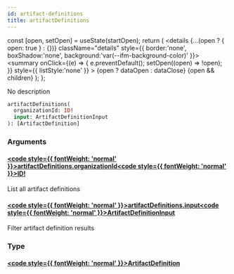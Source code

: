 ```yaml
---
id: artifact-definitions
title: artifactDefinitions
---
```









  const [open, setOpen] = useState(startOpen);
  return (
    <details {...(open ? { open: true } : {})} className="details" style={{ border:'none', boxShadow:'none', background:'var(--ifm-background-color)' }}>
      <summary
        onClick={(e) => {
          e.preventDefault();
          setOpen((open) => !open);
        }}
        style={{ listStyle:'none' }}
      >
      {open ? dataOpen : dataClose}
      </summary>
      {open && children}
    </details>
  );
};








No description


```graphql
artifactDefinitions(
  organizationId: ID!
  input: ArtifactDefinitionInput
): [ArtifactDefinition]
```




### Arguments

#### [<code style={{ fontWeight: 'normal' }}>artifactDefinitions.<b>organizationId</b></code>](#)<Bullet />[<code style={{ fontWeight: 'normal' }}><b>ID!</b></code>](/swapi/types/scalars/id.mdx) <Badge class="badge badge--secondary badge--non_null" text="non-null"/> <Badge class="badge badge--secondary " text="scalar"/> 
List all artifact definitions


#### [<code style={{ fontWeight: 'normal' }}>artifactDefinitions.<b>input</b></code>](#)<Bullet />[<code style={{ fontWeight: 'normal' }}><b>ArtifactDefinitionInput</b></code>](/swapi/types/inputs/artifact-definition-input.mdx) <Badge class="badge badge--secondary " text="input"/> 
Filter artifact definition results


### Type

#### [<code style={{ fontWeight: 'normal' }}><b>ArtifactDefinition</b></code>](/swapi/types/objects/artifact-definition.mdx) <Badge class="badge badge--secondary " text="object"/>
